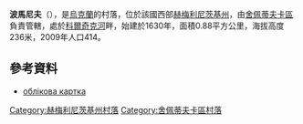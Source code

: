 {{coord|50|18|44|N|27|8|32|E|scale:100000|display=title}}

'''波馬尼夫'''（{{lang-uk|Романів}}），是[[烏克蘭|烏克蘭]]的村落，位於該國西部[[赫梅利尼茨基州|赫梅利尼茨基州]]，由[[舍佩蒂夫卡區|舍佩蒂夫卡區]]負責管轄，處於[[科爾奇克河_(斯盧奇河支流)|科爾奇克河]]畔，始建於1630年，面積0.88平方公里，海拔高度236米，2009年人口414。

==參考資料==
*[http://gska2.rada.gov.ua/pls/z7502/A005?rdat1=15.09.2010&rf7571=37210 облікова картка]{{dead link|date=2018年3月 |bot=InternetArchiveBot |fix-attempted=yes }}

{{DEFAULTSORT:Романів}}
[[Category:赫梅利尼茨基州村落|Category:赫梅利尼茨基州村落]]
[[Category:舍佩蒂夫卡區村落|Category:舍佩蒂夫卡區村落]]


{{Khmelnytskyi-geo-stub}}